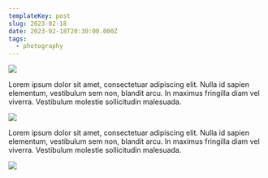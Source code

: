 ```yaml
---
templateKey: post
slug: 2023-02-18
date: 2023-02-18T20:30:00.000Z
tags:
  - photography
---
```

![](../../static/assets/20230218-IMG_4862.jpg)

Lorem ipsum dolor sit amet, consectetuar adipiscing elit. Nulla id sapien elementum, vestibulum sem non, blandit arcu. In maximus fringilla diam vel viverra. Vestibulum molestie sollicitudin malesuada.

![](../../static/assets/20230218-IMG_4865.jpg)

Lorem ipsum dolor sit amet, consectetuar adipiscing elit. Nulla id sapien elementum, vestibulum sem non, blandit arcu. In maximus fringilla diam vel viverra. Vestibulum molestie sollicitudin malesuada.

![](../../static/assets/20230218-IMG_4907.jpg)
